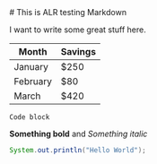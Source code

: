 
<Layout>
# This is ALR testing Markdown

I want to write some great stuff here.

| Month    | Savings |
| -------- | ------- |
| January  | $250    |
| February | $80     |
| March    | $420    |

```
Code block
```

**Something bold** and *Something italic*

```java
System.out.println("Hello World");
```
</Layout>
